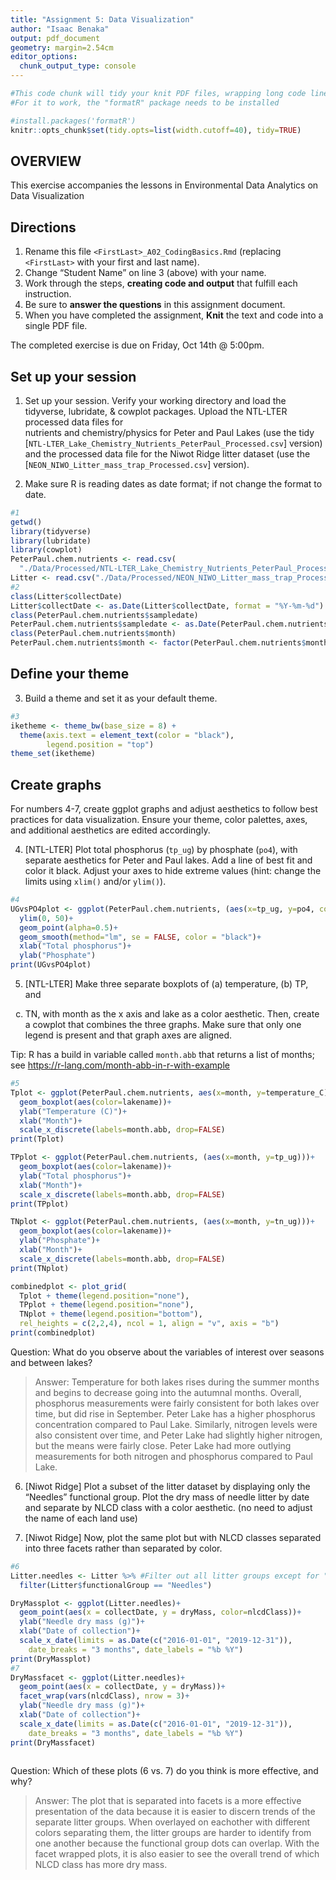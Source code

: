 ```yaml
---
title: "Assignment 5: Data Visualization"
author: "Isaac Benaka"
output: pdf_document
geometry: margin=2.54cm
editor_options: 
  chunk_output_type: console
---
```


```r
#This code chunk will tidy your knit PDF files, wrapping long code lines
#For it to work, the "formatR" package needs to be installed

#install.packages('formatR')
knitr::opts_chunk$set(tidy.opts=list(width.cutoff=40), tidy=TRUE)
```

## OVERVIEW

This exercise accompanies the lessons in Environmental Data Analytics on Data Visualization 

## Directions
1. Rename this file `<FirstLast>_A02_CodingBasics.Rmd` (replacing `<FirstLast>` with your first and last name).
2. Change "Student Name" on line 3 (above) with your name.
3. Work through the steps, **creating code and output** that fulfill each instruction.
4. Be sure to **answer the questions** in this assignment document.
5. When you have completed the assignment, **Knit** the text and code into a single PDF file.

The completed exercise is due on Friday, Oct 14th @ 5:00pm.



## Set up your session 
1. Set up your session. Verify your working directory and load the tidyverse, 
lubridate, & cowplot packages. Upload the NTL-LTER processed data files for  
nutrients and chemistry/physics for Peter and Paul Lakes (use the tidy 
[`NTL-LTER_Lake_Chemistry_Nutrients_PeterPaul_Processed.csv`] version) and 
the processed data file for the Niwot Ridge litter dataset (use the
[`NEON_NIWO_Litter_mass_trap_Processed.csv`] version). 

2. Make sure R is reading dates as date format; if not change the format to date.

```r
#1 
getwd()
library(tidyverse)
library(lubridate)
library(cowplot)
PeterPaul.chem.nutrients <- read.csv(
  "./Data/Processed/NTL-LTER_Lake_Chemistry_Nutrients_PeterPaul_Processed.csv",stringsAsFactors = T)
Litter <- read.csv("./Data/Processed/NEON_NIWO_Litter_mass_trap_Processed.csv")
#2 
class(Litter$collectDate)
Litter$collectDate <- as.Date(Litter$collectDate, format = "%Y-%m-%d")
class(PeterPaul.chem.nutrients$sampledate)
PeterPaul.chem.nutrients$sampledate <- as.Date(PeterPaul.chem.nutrients$sampledate, format = "%Y-%m-%d")
class(PeterPaul.chem.nutrients$month)
PeterPaul.chem.nutrients$month <- factor(PeterPaul.chem.nutrients$month, levels = c(1:12))
```
## Define your theme
3. Build a theme and set it as your default theme.

```r
#3
iketheme <- theme_bw(base_size = 8) +
  theme(axis.text = element_text(color = "black"), 
        legend.position = "top")
theme_set(iketheme)
```

## Create graphs
For numbers 4-7, create ggplot graphs and adjust aesthetics to follow best 
practices for data visualization. Ensure your theme, color palettes, axes, 
and additional aesthetics are edited accordingly.

4. [NTL-LTER] Plot total phosphorus (`tp_ug`) by phosphate (`po4`), with 
separate aesthetics for Peter and Paul lakes. Add a line of best fit and 
color it black. Adjust your axes to hide extreme values (hint: change the 
limits using `xlim()` and/or `ylim()`).

```r
#4
UGvsPO4plot <- ggplot(PeterPaul.chem.nutrients, (aes(x=tp_ug, y=po4, color=lakename))) +
  ylim(0, 50)+
  geom_point(alpha=0.5)+
  geom_smooth(method="lm", se = FALSE, color = "black")+
  xlab("Total phosphorus")+
  ylab("Phosphate")
print(UGvsPO4plot)
```


5. [NTL-LTER] Make three separate boxplots of (a) temperature, (b) TP, and 
(c) TN, with month as the x axis and lake as a color aesthetic. Then, create 
a cowplot that combines the three graphs. Make sure that only one legend is 
present and that graph axes are aligned. 

Tip: R has a build in variable called `month.abb` that returns a list of months;
see <https://r-lang.com/month-abb-in-r-with-example>

```r
#5
Tplot <- ggplot(PeterPaul.chem.nutrients, aes(x=month, y=temperature_C))+
  geom_boxplot(aes(color=lakename))+
  ylab("Temperature (C)")+
  xlab("Month")+
  scale_x_discrete(labels=month.abb, drop=FALSE)
print(Tplot)

TPplot <- ggplot(PeterPaul.chem.nutrients, (aes(x=month, y=tp_ug)))+
  geom_boxplot(aes(color=lakename))+
  ylab("Total phosphorus")+
  xlab("Month")+
  scale_x_discrete(labels=month.abb, drop=FALSE)
print(TPplot)

TNplot <- ggplot(PeterPaul.chem.nutrients, (aes(x=month, y=tn_ug)))+
  geom_boxplot(aes(color=lakename))+
  ylab("Phosphate")+
  xlab("Month")+
  scale_x_discrete(labels=month.abb, drop=FALSE)
print(TNplot)

combinedplot <- plot_grid(
  Tplot + theme(legend.position="none"),
  TPplot + theme(legend.position="none"),
  TNplot + theme(legend.position="bottom"),
  rel_heights = c(2,2,4), ncol = 1, align = "v", axis = "b")
print(combinedplot)
```

Question: What do you observe about the variables of interest over seasons 
and between lakes? 

> Answer: Temperature for both lakes rises during the summer months and begins to decrease going into the autumnal months. Overall, phosphorus measurements were fairly consistent for both lakes over time, but did rise in September. Peter Lake has a higher phosphorus concentration compared to Paul Lake. Similarly, nitrogen levels were also consistent over time, and Peter Lake had slightly higher nitrogen, but the means were fairly close. Peter Lake had more outlying measurements for both nitrogen and phosphorus compared to Paul Lake.

6. [Niwot Ridge] Plot a subset of the litter dataset by displaying only the 
"Needles" functional group. Plot the dry mass of needle litter by date and 
separate by NLCD class with a color aesthetic. (no need to adjust the name 
of each land use)

7. [Niwot Ridge] Now, plot the same plot but with NLCD classes separated into 
three facets rather than separated by color. 

```r
#6
Litter.needles <- Litter %>% #Filter out all litter groups except for "Needles"
  filter(Litter$functionalGroup == "Needles")

DryMassplot <- ggplot(Litter.needles)+
  geom_point(aes(x = collectDate, y = dryMass, color=nlcdClass))+
  ylab("Needle dry mass (g)")+
  xlab("Date of collection")+
  scale_x_date(limits = as.Date(c("2016-01-01", "2019-12-31")), 
    date_breaks = "3 months", date_labels = "%b %Y")
print(DryMassplot)  
#7
DryMassfacet <- ggplot(Litter.needles)+ 
  geom_point(aes(x = collectDate, y = dryMass))+
  facet_wrap(vars(nlcdClass), nrow = 3)+
  ylab("Needle dry mass (g)")+
  xlab("Date of collection")+
  scale_x_date(limits = as.Date(c("2016-01-01", "2019-12-31")), 
    date_breaks = "3 months", date_labels = "%b %Y")
print(DryMassfacet)
  
```
Question: Which of these plots (6 vs. 7) do you think is more effective, and why? 

> Answer: The plot that is separated into facets is a more effective presentation of the data because it is easier to discern trends of the separate litter groups. When overlayed on eachother with different colors separating them, the litter groups are harder to identify from one another because the functional group dots can overlap. With the facet wrapped plots, it is also easier to see the overall trend of which NLCD class has more dry mass.
